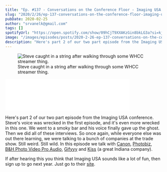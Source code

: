 ```yaml
---
title: "Ep. #137 - Conversations on the Conference Floor - Imaging USA pt. 2"
slug: "2020/2/26/ep-137-conversations-on-the-conference-floor-imaging-usa-pt-2"
pubDate: 2020-02-25
author: "srvanelk@gmail.com"
tags: []
spotifyUrl: "https://open.spotify.com/show/09hCjT9XXAKzGin8bkLG3a?si=kjRZvQ1JTb6Ov3HVzSSlWA"
image: "/images/episodes/posts/2020-2-26-ep-137-conversations-on-the-conference-floor-imaging-usa-pt-2/steve_whcc_strings.webp"
description: "Here's part 2 of our two part episode from the Imaging USA conference. Steve's voice was wrecked in the first episode, and it's even more wrecked in this one. We went to a smoky bar and his voice finally gave up the ghost. Then we did all of these interviews. So once again, while everyone else was out there learning, we were talking to a bunch of companies at the trade show. Still weird. Still wild. In this episode we talk with Canon, Photobiz, B&H Photo Video Pro Audio, Gifyyy and Kiss (a great Indiana company)."
---
```


<figure>
  <img src="/images/episodes/posts/2020-2-26-ep-137-conversations-on-the-conference-floor-imaging-usa-pt-2/steve_whcc_strings.webp" alt=" Steve caught in a string after walking through some WHCC streamer thing. " />
  <figcaption>Steve caught in a string after walking through some WHCC streamer thing.</figcaption>
</figure>
<iframe class="embedly-embed" src="//cdn.embedly.com/widgets/media.html?src=https%3A%2F%2Fanchor.fm%2Fweddingphotohangover%2Fembed%2Fepisodes%2FEp--137---Conversations-on-the-Conference-Floor---Imaging-USA-pt--2-eb3duc&display_name=Anchor+FM+Inc.&url=https%3A%2F%2Fanchor.fm%2Fweddingphotohangover%2Fepisodes%2FEp--137---Conversations-on-the-Conference-Floor---Imaging-USA-pt--2-eb3duc&image=https%3A%2F%2Fd3t3ozftmdmh3i.cloudfront.net%2Fproduction%2Fpodcast_uploaded_episode400%2F805714%2F805714-1582749351023-a89a954d15319.jpg&key=61d05c9d54e8455ea7a9677c366be814&type=text%2Fhtml&schema=anchor&wmode=opaque" width="400" height="102" scrolling="no" title="Anchor FM Inc. embed" frameborder="0" allow="autoplay; fullscreen" allowfullscreen="true"></iframe>

Here's part 2 of our two part episode from the Imaging USA conference. Steve's voice was wrecked in the first episode, and it's even more wrecked in this one. We went to a smoky bar and his voice finally gave up the ghost. Then we did all of these interviews. So once again, while everyone else was out there learning, we were talking to a bunch of companies at the trade show. Still weird. Still wild. In this episode we talk with [Canon](https://shop.usa.canon.com/shop/en/catalog), [Photobiz](https://www.photobiz.com/), [B&H Photo Video Pro Audio](https://www.bhphotovideo.com/), [Gifyyy](https://gifyyy.com/) and [Kiss](https://www.kiss.us/) (a great Indiana company).

If after hearing this you think that Imaging USA sounds like a lot of fun, then sign up to go next year. Just go to their [site](https://imagingusa.org/).
